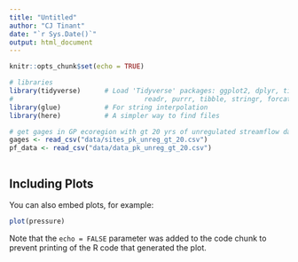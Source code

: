 ```yaml
---
title: "Untitled"
author: "CJ Tinant"
date: "`r Sys.Date()`"
output: html_document
---
```


<!--

need to add water year

-->


```r
knitr::opts_chunk$set(echo = TRUE)

# libraries
library(tidyverse)      # Load 'Tidyverse' packages: ggplot2, dplyr, tidyr, 
#                                 readr, purrr, tibble, stringr, forcats
library(glue)           # For string interpolation
library(here)           # A simpler way to find files

```










```r

# get gages in GP ecoregion with gt 20 yrs of unregulated streamflow data
gages <- read_csv("data/sites_pk_unreg_gt_20.csv")
pf_data <- read_csv("data/data_pk_unreg_gt_20.csv")



```

## Including Plots

You can also embed plots, for example:

```r
plot(pressure)
```

Note that the `echo = FALSE` parameter was added to the code chunk to prevent printing of the R code that generated the plot.
